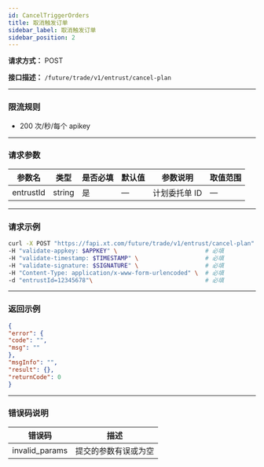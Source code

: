```yaml
---
id: CancelTriggerOrders
title: 取消触发订单
sidebar_label: 取消触发订单
sidebar_position: 2
---
```


**请求方式：** POST


**接口描述：** `/future/trade/v1/entrust/cancel-plan`


---


### 限流规则
- 200 次/秒/每个 apikey


---


### 请求参数


| 参数名 | 类型 | 是否必填 | 默认值 | 参数说明 | 取值范围 |
|---------------|--------|-----------|---------|---------------|----------|
| entrustId | string | 是 | — | 计划委托单 ID | — |


---


### 请求示例


```bash title="cURL"
curl -X POST "https://fapi.xt.com/future/trade/v1/entrust/cancel-plan" \
-H "validate-appkey: $APPKEY" \                         # 必填
-H "validate-timestamp: $TIMESTAMP" \                   # 必填
-H "validate-signature: $SIGNATURE" \                   # 必填
-H "Content-Type: application/x-www-form-urlencoded" \  # 必填
-d "entrustId=12345678"\                                # 必填
```


---


### 返回示例


```json title="Response"
{
"error": {
"code": "",
"msg": ""
},
"msgInfo": "",
"result": {},
"returnCode": 0
}
```


---


### 错误码说明


| 错误码 | 描述 |
|------------------|--------------------------|
| invalid_params | 提交的参数有误或为空 |
